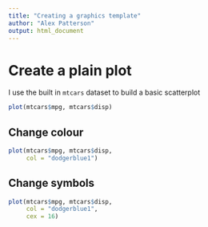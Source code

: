 ```yaml
---
title: "Creating a graphics template"
author: "Alex Patterson"
output: html_document
---
```


# Create a plain plot

I use the built in `mtcars` dataset to build a basic scatterplot

```r
plot(mtcars$mpg, mtcars$disp)
```

## Change colour

```r
plot(mtcars$mpg, mtcars$disp,
     col = "dodgerblue1")
```

## Change symbols 

```r
plot(mtcars$mpg, mtcars$disp,
     col = "dodgerblue1",
     cex = 16)
```
